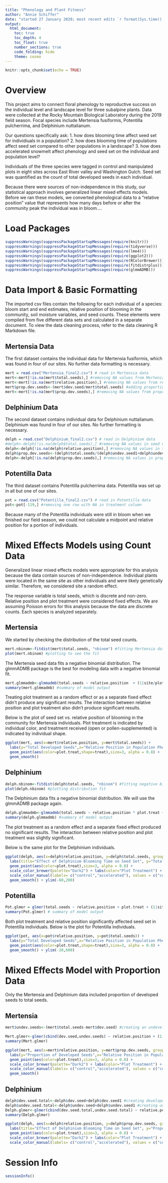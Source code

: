 ```yaml
---
title: "Phenology and Plant Fitness"
author: "Annie Schiffer"
date: "started 27 January 2020; most recent edits `r format(Sys.time(), '%d %B %Y')`"
output: 
  html_document:
    toc: true
    toc_depth: 4
    toc_float: true
    number_sections: true
    code_folding: hide
    theme: cosmo
---
```


```r
knitr::opts_chunk$set(echo = TRUE)
```

# Overview

This project aims to connect floral phenology to reproductive success on the individual level and landscape level for three subalpine plants. Data were collected at the Rocky Mountain Biological Laboratory during the 2019 field season. Focal species include Mertensia fusiformis, Potentilla pulcherrima, and Delphinium nuttalianum. 

Our questions specifically ask: 
  1. how does blooming time affect seed set for individiuals in a population?
  2. how does blooming time of populations affect seed set compared to other populations in a landscape?
  3. how does accelerated snowmelt affect phenology and seed set on the individual and population level?
  
Individuals of the three species were tagged in control and manipulated plots in eight sites across East River valley and Washington Gulch. Seed set was quantified as the count of total developed seeds in each individual. 

Because there were sources of non-independence in this study, our statistical approach involves generalized linear mixed effects models. Before we ran these models, we converted phenological data to a "relative position" value that represents how many days before or after the community peak the individual was in bloom....

# Load Packages

```r
suppressWarnings(suppressPackageStartupMessages(require(knitr)))
suppressWarnings(suppressPackageStartupMessages(require(tidyverse)))
suppressWarnings(suppressPackageStartupMessages(require(lme4)))
suppressWarnings(suppressPackageStartupMessages(require(ggplot2)))
suppressWarnings(suppressPackageStartupMessages(require(RColorBrewer)))
suppressWarnings(suppressPackageStartupMessages(require(fitdistrplus)))
suppressWarnings(suppressPackageStartupMessages(require(glmmADMB)))
```

# Data Import & Basic Formatting

The imported csv files contain the following for each individual of a species: bloom start and end estimates, relative position of blooming in the community, soil moisture variables, and seed counts. These elements were compiled from five different data sets and calculated in a separate document. To view the data cleaning process, refer to the data cleaning R Markdown file. 

## Mertensia Data

The first dataset contains the individual data for Mertensia fusiformis, which was found in four of our sites. No further data formatting is necessary.

```r
mert = read.csv("Mertensia_final2.csv") # read in Mertensia data
mert<-mert[!is.na(mert$total.seeds),] #removing NA values from Mertenia total seed column
mert<-mert[!is.na(mert$relative.position),] #removing NA values from relative position column
mert$prop.dev.seeds<-(mert$dev.seed/mert$total.seeds) #adding proportion of developed seeds
mert<-mert[!is.na(mert$prop.dev.seeds),] #removing NA values from proportion column
```

## Delphinium Data

The second dataset contains individual data for Delphinium nuttalianum. Delphinium was found in four of our sites. No further formatting is necessary. 

```r
delph = read.csv("Delphinium_final2.csv") # read in Delphinium data
#delph<-delph[!is.na(delph$total.seeds),] #removing NA values in seed column
delph<-delph[!is.na(delph$relative.position),] #removing NA values in the relative position
delph$prop.dev.seeds<-(delph$total.seeds/(delph$undev.seed1+delph$undev.seed+delph$total.seeds)) #adding proportion of developed seeds
delph<-delph[!is.na(delph$prop.dev.seeds),] #removing NA values in proportion column
```

## Potentilla Data

The third dataset contains Potentilla pulcherrima data. Potentilla was set up in all but one of our sites. 

```r
pot = read.csv("Potentilla_final2.csv") # read in Potentilla data
pot<-pot[-119,] #removing one row with NA in treatment column
```

Because many of the Potentilla individuals were still in bloom when we finished our field season, we could not calculate a midpoint and relative position for a portion of individuals.

# Mixed Effects Models using Count Data

Generalized linear mixed effects models were appropriate for this analysis because the data contain sources of non-independence. Individual plants were located in the same site as other individuals and were likely genetically similar. Therefore, we considered site a random effect. 

The response variable is total seeds, which is discrete and non-zero. Relative position and plot treatment were considered fixed effects. We are assuming Poisson errors for this analysis because the data are discrete counts. Each species is analyzed separately. 

## Mertensia

We started by checking the distribution of the total seed counts.

```r
mert.nbinom<-fitdist(mert$total.seeds, "nbinom") #fitting Mertensia data to negative binomial distribution using fitdistplus
plot(mert.nbinom) #plotting to see the fit
```

The Mertensia seed data fits a negative binomial distribution. The glmmADMB package is the best for modeling data with a negative binomial fit.

```r
mert.glmmadmb<-glmmadmb(total.seeds ~ relative.position  + (1|site/plot.treat), family = "nbinom2", data = mert) #Mertensia model for negative binomial data with glmmadmb package
summary(mert.glmmadmb) #summary of model output
```

Treating plot treatment as a random effect or as a separate fixed effect didn't produce any significant results. The interaction between relative position and plot treatment also didn't produce significant results.

Below is the plot of seed set vs. relative position of blooming in the community for Mertensia individuals. Plot treatment is indicated by individual color, and treatment received (open or pollen-supplemented) is indicated by individual shape.

```r
ggplot(mert, aes(x=mert$relative.position, y=mert$total.seeds)) +
  labs(y="Total Developed Seeds",x="Relative Position in Population Phenology") +
  geom_point(aes(color=plot.treat,shape=treat),size=3, alpha = 0.8) +
  geom_smooth()
```

## Delphinium

```r
delph.nbinom<-fitdist(delph$total.seeds, "nbinom") #fitting negative binomial distribution using fitdistplus package
plot(delph.nbinom) #plotting distribution fit
```

The Delphinium data fits a negative binomial distribution. We will use the glmmADMB package again.

```r
delph.glmmadmb<-glmmadmb(total.seeds ~ relative.position * plot.treat + (1|site), family = "nbinom2", data = delph) #Delphinium model for negative binomial data with glmmadmb package
summary(delph.glmmadmb) #summary of model output
```

The plot treatment as a random effect and a separate fixed effect produced no significant results. The interaction between relative position and plot treatment was slightly significant.

Below is the same plot for the Delphinium individuals.

```r
ggplot(delph, aes(x=delph$relative.position, y=delph$total.seeds, group=plot.treat)) +
  labs(title="Effect of Delphinium Blooming Time on Seed Set", y="Total Developed Seeds",x="Days Relative to Population Peak Bloom") +
  geom_point(aes(color=plot.treat),size=3, alpha = 0.8) +
  scale_color_brewer(palette="Dark2") + labs(color="Plot Treatment") +
  scale_color_manual(labels= c("control","accelerated"), values = c("control"="darkgreen","manip"="darkorange")) +
  geom_smooth() + ylim(-60,200)
```

## Potentilla

```r
Pot.glmer = glmer(total.seeds ~ relative.position + plot.treat + (1|site), family = poisson, data = pot, na.action = na.omit) # Potentilla mixed effects model from the lme4 package
summary(Pot.glmer) # summary of model output
```

Both plot treatment and relative position significantly affected seed set in Potentilla individuals. Below is the plot for Potentilla individuals.

```r
ggplot(pot, aes(x=pot$relative.position, y=pot$total.seeds)) +
  labs(y="Total Developed Seeds",x="Relative Position in Population Phenology") +
  geom_point(aes(color=plot.treat,shape=treat),size=3, alpha = 0.8) +
  geom_smooth() + ylim(-20,600)
```

# Mixed Effects Model with Proportion Data

Only the Mertensia and Delphinium data included proportion of developed seeds to total seeds. 

## Mertensia

```r
mert$undev.seeds<-(mert$total.seeds-mert$dev.seed) #creating an undeveloped seed column for cbind
```

```r
Mert.glmer<-glmer(cbind(dev.seed,undev.seeds) ~ relative.position + (1|site/plot.treat), family = binomial, data = mert) #Mertensia model with proportion of developed seeds using lme4 package
summary(Mert.glmer)
```

```r
ggplot(mert, aes(x=mert$relative.position, y=mert$prop.dev.seeds, group=plot.treat)) +
  labs(y="Proportion of Developed Seeds",x="Relative Position in Population Phenology") +
  geom_point(aes(color=plot.treat),size=3, alpha = 0.8) +
  scale_color_brewer(palette="Dark2") + labs(color="Plot Treatment") +
  scale_color_manual(labels= c("control","accelerated"), values = c("control"="darkgreen","manip"="darkorange")) +
  geom_smooth()
```

## Delphinium

```r
delph$dev.seed.total<-delph$dev.seed+delph$dev.seed1 #creating developed seeds column
delph$undev.seed.total<-delph$undev.seed+delph$undev.seed1 #creating undeveloped seeds column
Delph.glmer<-glmer(cbind(dev.seed.total,undev.seed.total) ~ relative.position + (1|site/plot.treat), family = binomial, data = delph) #modeling Delphinium proportion of developed seeds with lme4 package
summary(Delph.glmer)
```

```r
ggplot(delph, aes(x=delph$relative.position, y=delph$prop.dev.seeds, group=plot.treat)) +
  labs(title="Effect of Delphinium Blooming Time on Seed Set", y="Proportion of Developed Seeds",x="Days Relative to Population Peak") +
  geom_point(aes(color=plot.treat),size=3, alpha = 0.8) +
  scale_color_brewer(palette="Dark2") + labs(color="Plot Treatment") +
  scale_color_manual(labels= c("control","accelerated"), values = c("control"="darkgreen","manip"="darkorange")) + geom_smooth()
```


# Session Info

```r
sessionInfo()
```

